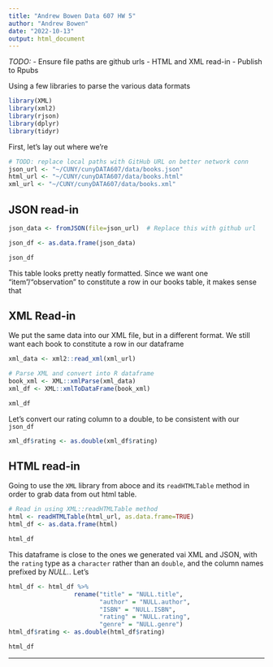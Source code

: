 ```yaml
---
title: "Andrew Bowen Data 607 HW 5"
author: "Andrew Bowen"
date: "2022-10-13"
output: html_document
---
```


*TODO:*
- Ensure file paths are github urls
- HTML and XML read-in
- Publish to Rpubs
  
Using a few libraries to parse the various data formats
```r
library(XML)
library(xml2)
library(rjson)
library(dplyr)
library(tidyr)
```

First, let's lay out where we're
```r
# TODD: replace local paths with GitHub URL on better network conn
json_url <- "~/CUNY/cunyDATA607/data/books.json"
html_url <- "~/CUNY/cunyDATA607/data/books.html"
xml_url <- "~/CUNY/cunyDATA607/data/books.xml"
```

## JSON read-in
```r
json_data <- fromJSON(file=json_url)  # Replace this with github url

json_df <- as.data.frame(json_data)

json_df
```
This table looks pretty neatly formatted. Since we want one "item"/"observation" to constitute a row in our books table, it makes sense that 


## XML Read-in

We put the same data into our XML file, but in a different format. We still want each book to constitute a row in our dataframe
```r
xml_data <- xml2::read_xml(xml_url)

# Parse XML and convert into R dataframe
book_xml <- XML::xmlParse(xml_data)
xml_df <- XML::xmlToDataFrame(book_xml)

xml_df
```

Let's convert our rating column to a double, to be consistent with our `json_df`
```r
xml_df$rating <- as.double(xml_df$rating)
```


## HTML read-in

Going to use the `XML` library from aboce and its `readHTMLTable` method in order to grab data from out html table.
```r
# Read in using XML::readHTMLTable method
html <- readHTMLTable(html_url, as.data.frame=TRUE)
html_df <- as.data.frame(html)

html_df
```

This dataframe is close to the ones we generated vai XML and JSON, with the `rating` type as a `character` rather than an `double`, and the column names prefixed by *NULL.*. Let's 

```r
html_df <- html_df %>% 
                  rename("title" = "NULL.title",
                         "author" = "NULL.author",
                         "ISBN" = "NULL.ISBN",
                         "rating" = "NULL.rating",
                         "genre" = "NULL.genre")
html_df$rating <- as.double(html_df$rating)

html_df
```


* * *